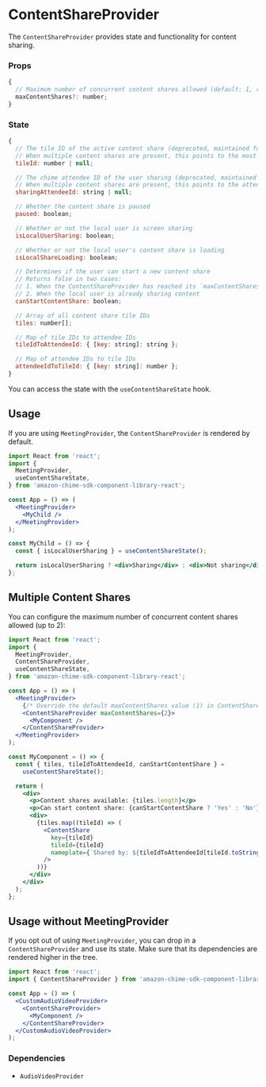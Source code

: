 
<Meta title="SDK Providers/ContentShareProvider" />

# ContentShareProvider

The `ContentShareProvider` provides state and functionality for content sharing.

### Props

```javascript
{
  // Maximum number of concurrent content shares allowed (default: 1, range: 1-2)
  maxContentShares?: number;
}
```

### State

```javascript
{
  // The tile ID of the active content share (deprecated, maintained for backward compatibility)
  // When multiple content shares are present, this points to the most recently started content share
  tileId: number | null;

  // The chime attendee ID of the user sharing (deprecated, maintained for backward compatibility)
  // When multiple content shares are present, this points to the attendee of the most recently started content share
  sharingAttendeeId: string | null;

  // Whether the content share is paused
  paused: boolean;

  // Whether or not the local user is screen sharing
  isLocalUserSharing: boolean;

  // Whether or not the local user's content share is loading
  isLocalShareLoading: boolean;

  // Determines if the user can start a new content share
  // Returns false in two cases:
  // 1. When the ContentShareProvider has reached its `maxContentShares` limit
  // 2. When the local user is already sharing content
  canStartContentShare: boolean;

  // Array of all content share tile IDs
  tiles: number[];

  // Map of tile IDs to attendee IDs
  tileIdToAttendeeId: { [key: string]: string };

  // Map of attendee IDs to tile IDs
  attendeeIdToTileId: { [key: string]: number };
}
```

You can access the state with the `useContentShareState` hook.

## Usage

If you are using `MeetingProvider`, the `ContentShareProvider` is rendered by default.

```jsx
import React from 'react';
import {
  MeetingProvider,
  useContentShareState,
} from 'amazon-chime-sdk-component-library-react';

const App = () => (
  <MeetingProvider>
    <MyChild />
  </MeetingProvider>
);

const MyChild = () => {
  const { isLocalUserSharing } = useContentShareState();

  return isLocalUserSharing ? <div>Sharing</div> : <div>Not sharing</div>;
};
```

## Multiple Content Shares

You can configure the maximum number of concurrent content shares allowed (up to 2):

```jsx
import React from 'react';
import {
  MeetingProvider,
  ContentShareProvider,
  useContentShareState,
} from 'amazon-chime-sdk-component-library-react';

const App = () => (
  <MeetingProvider>
    {/* Override the default maxContentShares value (1) in ContentShareProvider */}
    <ContentShareProvider maxContentShares={2}>
      <MyComponent />
    </ContentShareProvider>
  </MeetingProvider>
);

const MyComponent = () => {
  const { tiles, tileIdToAttendeeId, canStartContentShare } =
    useContentShareState();

  return (
    <div>
      <p>Content shares available: {tiles.length}</p>
      <p>Can start content share: {canStartContentShare ? 'Yes' : 'No'}</p>
      <div>
        {tiles.map((tileId) => (
          <ContentShare
            key={tileId}
            tileId={tileId}
            nameplate={`Shared by: ${tileIdToAttendeeId[tileId.toString()]}`}
          />
        ))}
      </div>
    </div>
  );
};
```

## Usage without MeetingProvider

If you opt out of using `MeetingProvider`, you can drop in a `ContentShareProvider` and use its state. Make sure that its dependencies are rendered higher in the tree.

```jsx
import React from 'react';
import { ContentShareProvider } from 'amazon-chime-sdk-component-library-react';

const App = () => (
  <CustomAudioVideoProvider>
    <ContentShareProvider>
      <MyComponent />
    </ContentShareProvider>
  </CustomAudioVideoProvider>
);
```

### Dependencies

- `AudioVideoProvider`
